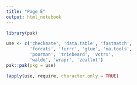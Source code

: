 ```yaml
---
title: "Page E"
output: html_notebook
---
```

```r
library(pak)
```
```r
use <- c('checkmate', 'data.table', 'fastmatch', 
         'forcats', 'furrr', 'glue', 'na.tools', 
         'poorman', 'triebeard', 'vctrs', 
         'waldo', 'wrapr', 'zeallot')
pak::pak(pkg = use)
```
```r
lapply(use, require, character.only = TRUE)
```


